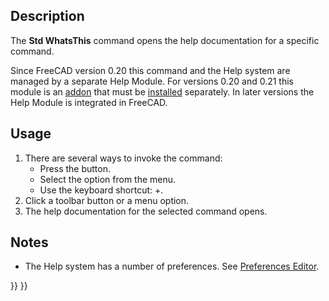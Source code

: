 <languages/>

{{Docnav
|[[Std_About|About]]
|[[Std_RestartInSafeMode|RestartInSafeMode]]
|[[Std_Help_Menu|Std Help Menu]]
|IconL=Std_About.svg
|IconR=Std_RestartInSafeMode.svg
|IconC=Freecad.svg
}}

{{GuiCommand
|Name=Std WhatsThis
|MenuLocation=Help → What's This?
|Workbenches=All
|Shortcut={{KEY|Shift}}+{{KEY|F1}}
|SeeAlso=[[Std_OnlineHelp|Std OnlineHelp]]
}}

==Description==

The '''Std WhatsThis''' command opens the help documentation for a specific command.

Since FreeCAD version 0.20 this command and the Help system are managed by a separate Help Module. For versions 0.20 and 0.21 this module is an [https://github.com/FreeCAD/FreeCAD-Help addon] that must be [[Std_AddonMgr|installed]] separately. In later versions the Help Module is integrated in FreeCAD.

==Usage==

# There are several ways to invoke the command:
#* Press the {{Button|[[Image:Std_WhatsThis.svg|16px]] [[Std_WhatsThis|What's This?]]}} button.
#* Select the {{MenuCommand|Help → [[Image:Std_WhatsThis.svg|16px]] What's This?}} option from the menu.
#* Use the keyboard shortcut: {{KEY|Shift}}+{{KEY|F1}}.
# Click a toolbar button or a menu option.
# The help documentation for the selected command opens.

==Notes==

* The Help system has a number of preferences. See [[Preferences_Editor#Help|Preferences Editor]].


{{Docnav
|[[Std_About|About]]
|[[Std_RestartInSafeMode|RestartInSafeMode]]
|[[Std_Help_Menu|Std Help Menu]]
|IconL=Std_About.svg
|IconR=Std_RestartInSafeMode.svg
|IconC=Freecad.svg
}}

{{Std_Base_navi{{#translation:}}}}
{{Userdocnavi{{#translation:}}}}